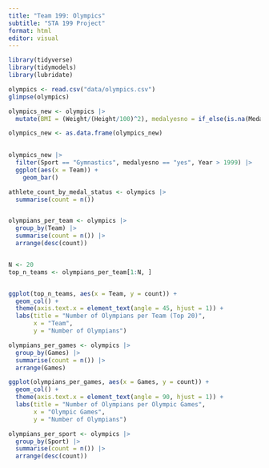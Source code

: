 ```yaml
---
title: "Team 199: Olympics"
subtitle: "STA 199 Project"
format: html
editor: visual
---
```


```r

library(tidyverse)
library(tidymodels)
library(lubridate)

olympics <- read.csv("data/olympics.csv") 
glimpse(olympics)
```

```r

olympics_new <- olympics |> 
  mutate(BMI = (Weight/(Height/100)^2), medalyesno = if_else(is.na(Medal), "no", "yes"))

olympics_new <- as.data.frame(olympics_new)
  
```

```r

olympics_new |> 
  filter(Sport == "Gymnastics", medalyesno == "yes", Year > 1999) |>
  ggplot(aes(x = Team)) + 
    geom_bar()
```

```r

athlete_count_by_medal_status <- olympics |>
  summarise(count = n())



```

```r

olympians_per_team <- olympics |>
  group_by(Team) |>
  summarise(count = n()) |>
  arrange(desc(count))


N <- 20
top_n_teams <- olympians_per_team[1:N, ]


ggplot(top_n_teams, aes(x = Team, y = count)) +
  geom_col() + 
  theme(axis.text.x = element_text(angle = 45, hjust = 1)) +
  labs(title = "Number of Olympians per Team (Top 20)",
       x = "Team",
       y = "Number of Olympians")


```

```r
olympians_per_games <- olympics |>
  group_by(Games) |>
  summarise(count = n()) |>
  arrange(Games)

ggplot(olympians_per_games, aes(x = Games, y = count)) +
  geom_col() +
  theme(axis.text.x = element_text(angle = 90, hjust = 1)) +
  labs(title = "Number of Olympians per Olympic Games",
       x = "Olympic Games",
       y = "Number of Olympians")


```

```r
olympians_per_sport <- olympics |>
  group_by(Sport) |>
  summarise(count = n()) |>
  arrange(desc(count))

```
